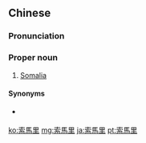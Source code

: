 {{also|索马里}}
==Chinese==
{{zh-forms|s=索马里|gloss=-}}

===Pronunciation===
{{zh-pron
|m=Suǒmǎlǐ
|c=sok3 maa5 lei5
|mn=qz:Sak-má-lí/xm,zz:Sek-má-lí
|cat=pn
}}

===Proper noun===
{{zh-proper noun}}

# {{lb|zh|Mainland China}} [[Somalia]]

====Synonyms====
* {{qualifier|Taiwan}} {{zh-l|索馬利亞}}

{{zh-cat|Countries}}

[[ko:索馬里]]
[[mg:索馬里]]
[[ja:索馬里]]
[[pt:索馬里]]